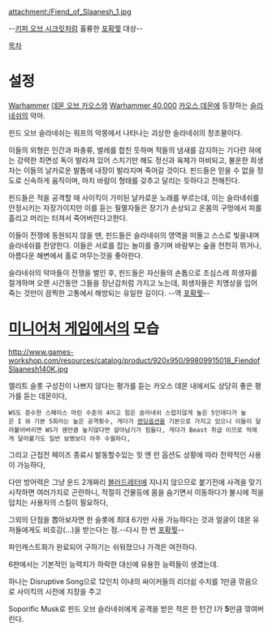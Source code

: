 {{{+1 '''Fiend of Slaanesh, Harbingers of Deadly Fragrance'''}}}
{{{+1 죽음의 향을 지닌 자들, 핀드 오브 슬라네쉬}}}

attachment:/Fiend_of_Slaanesh_1.jpg

--[[키퍼 오브 시크릿]]처럼 훌륭한 [[포확찢]] 대상--

[[목차]]
= 설정 =
[[Warhammer]] [[데몬 오브 카오스]]와 [[Warhammer 40,000]] [[카오스 데몬]]에 등장하는 [[슬라네쉬]]의 악마.

핀드 오브 슬라네쉬는 워프의 악몽에서 나타나는 괴상한 슬라네쉬의 창조물이다.

이들의 외형은 인간과 파충류, 벌레를 합친 듯하며 적들의 냄새를 감지하는 기다란 혀에는 강력한 최면성 독이 발라져 있어 스치기만 해도 정신과 육체가 마비되고, 불운한 희생자는 이들의 날카로운 발톱에 내장이 발라지며 죽어갈 것이다. 핀드들은 믿을 수 없을 정도로 신속하게 움직이며, 마치 바람이 형태를 갖추고 달리는 듯하다고 전해진다.
 
핀드들은 적을 공격할 때 사이킥이 가미된 날카로운 노래를 부르는데, 이는 슬라네쉬를 안정시키는 자장가이지만 이를 듣는 필멸자들은 장기가 손상되고 온몸의 구멍에서 피를흘리고 머리는 터져서 죽어버린다고한다.

이들이 전쟁에 동원되지 않을 땐, 핀드들은 슬라네쉬의 영역을 떠돌고 스스로 빛을내며 슬라네쉬를 찬양한다.
이들은 서로를 잡는 놀이를 즐기며 바람부는 숲을 천천히 뛰거나, 아름다운 해변에서 홀로 머무는것을 좋아한다.

슬라네쉬의 악마들이 전쟁을 벌인 후, 핀드들은 자신들의 손톱으로 조심스레 희생자를 절개하며 오랜 시간동안 그들을 장난감처럼 가지고 노는데, 희생자들은 치명상을 입어 죽는 것만이 끔찍한 고통에서 해방되는 유일한 길이다. --역 [[포확찢]]--


= [[미니어처 게임]]에서의 모습 =
http://www.games-workshop.com/resources/catalog/product/920x950/99809915018_FiendofSlaanesh140K.jpg

엘리트 슬롯 구성진이 나쁘지 않다는 평가를 듣는 카오스 데몬 내에서도 상당히 좋은 평가를 듣는 데몬이다,

 WS도 준수한 스페이스 마린 수준의 4이고 힘은 슬라네쉬 스럽지않게 높은 5인데다가 높은 I 와 기본 5회라는 높은 공격횟수, 게다가 [[렌딩]]옵션을 기본으로 가지고 있으니 이들이 달라붙어버리면 WS가 웬만큼 높지않다면 살아남기가 힘들다, 게다가 Beast 취급 이므로 적에게 달라붙기도 일반 보병보다 아주 수월하다, 

그리고 근접전 페이즈 종료시 발동할수있는 힛 앤 런 옵션도 상황에 따라 전략적인 사용이 가능하다,

다만 방어력은 그냥 운드 2개짜리 [[블러드레터]]에 지나지 않으므로 붙기전에 사격을 맞기시작하면 여러가지로 곤란하니, 적절히 건물등에 몸을 숨기면서 이동하다가 불시에 적을 덥치는 사용자의 스킬이 필요하다,

그외의 단점을 뽑아보자면 한 슬롯에 최대 6기만 사용 가능하다는 것과 얼굴이 데몬 유저들에게도 비호감(...)을 받는다는 점.--다시 한 번 [[포확찢]]--

파인캐스트화가 완료되어 구하기는 쉬워졌으나 가격은 여전하다.


6판에서는 기본적인 능력치가 하락한 대신에 유용한 능력들이 생겼는데.

하나는 Disruptive Song으로 12인치 이내의 싸이커들의 리더쉽 수치를 1만큼 깎음으로 사이킥의 시전에 지장을 주고

Soporific Musk로 핀드 오브 슬라네쉬에게 공격을 받은 적은 한 턴간 I가 '''5'''만큼 깎여버린다.
